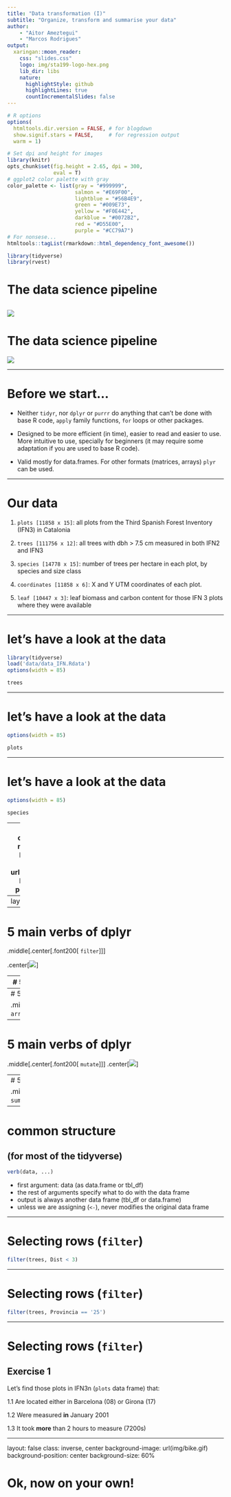```yaml
---
title: "Data transformation (I)"
subtitle: "Organize, transform and summarise your data"
author: 
    - "Aitor Ameztegui"
    - "Marcos Rodrigues"
output:
  xaringan::moon_reader:
    css: "slides.css"
    logo: img/sta199-logo-hex.png
    lib_dir: libs
    nature:
      highlightStyle: github
      highlightLines: true
      countIncrementalSlides: false
---
```


```r
# R options
options(
  htmltools.dir.version = FALSE, # for blogdown
  show.signif.stars = FALSE,     # for regression output
  warm = 1)

# Set dpi and height for images
library(knitr)
opts_chunk$set(fig.height = 2.65, dpi = 300,
               eval = T) 
# ggplot2 color palette with gray
color_palette <- list(gray = "#999999", 
                      salmon = "#E69F00", 
                      lightblue = "#56B4E9", 
                      green = "#009E73", 
                      yellow = "#F0E442", 
                      darkblue = "#0072B2", 
                      red = "#D55E00", 
                      purple = "#CC79A7")
# For nonsese...
htmltools::tagList(rmarkdown::html_dependency_font_awesome())
```


```r
library(tidyverse)
library(rvest)
```

# The data science pipeline

![](img/tidyverse_schema.png)
---

# The data science pipeline

![](img/tidyverse_schema_2.png)


---

# Before we start...

- Neither `tidyr`, nor `dplyr` or `purrr` do anything that can't be done with
  base R code, `apply` family functions, `for` loops or other packages.  

- Designed to be more efficient (in time), easier to read and easier to use. More intuitive to use, specially for beginners (it may require some adaptation if you are used to base R code).

- Valid mostly for data.frames. For other formats (matrices, arrays) `plyr` can
  be used.

---


# Our data

  1. `plots [11858 x 15]`: all plots from the Third Spanish Forest Inventory (IFN3) in Catalonia  

  2. `trees [111756 x 12]`: all trees with dbh > 7.5 cm measured in both
     IFN2 and IFN3  

  3. `species [14778 x 15]`: number of trees per hectare in each plot, by
     species and size class  

  4. `coordinates [11858 x 6]`: X and Y UTM coordinates of each plot.  

  5. `leaf [10447 x 3]`: leaf biomass and carbon content for those IFN 3 plots where they
    were available  

---

# let's have a look at the data

```r
library(tidyverse)
load('data/data_IFN.Rdata')
options(width = 85)
```

```r
trees
```

---

# let's have a look at the data

```r
options(width = 85)
```

```r
plots
```

---

# let's have a look at the data

```r
options(width = 85)
```

```r
species
```


---
layout: false
class: inverse, middle, center
background-image: url(img/dplyr.png)
background-position: center

---
layout: true
<div class="tweaked-header" style="background-image: url(img/dplyr.png)"></div>

---

# 5 main verbs of dplyr

.middle[.center[.font200[
`filter`
]]]

.center[![](img/filter.png)]


---
# 5 main verbs of dplyr

.middle[.center[.font200[
`select`
]]]
.center[![](img/select.png)]



---
# 5 main verbs of dplyr

.middle[.center[.font200[
`arrange`
]]]
.center[![](img/arrange.png)]

---
# 5 main verbs of dplyr

.middle[.center[.font200[
`mutate`
]]]
.center[![](img/mutate.png)]


---
# 5 main verbs of dplyr

.middle[.center[.font200[
`summarise`
]]]
.center[![](img/summarise.png)]

---

# common structure

## (for most of the tidyverse)

```r
verb(data, ...)
```

- first argument: data (as data.frame or tbl_df)
- the rest of arguments specify what to do with the data frame
- output is always another data frame (tbl_df or data.frame)
- unless we are assigning (`<-`), never modifies the original data frame


---

# Selecting rows (`filter`)

```r
filter(trees, Dist < 3)
```


---

# Selecting rows (`filter`)

```r
filter(trees, Provincia == '25')
```

---

# Selecting rows (`filter`)

## Exercise 1

Let's find those plots in IFN3n (`plots` data frame) that:

  1.1 Are located either in Barcelona (08) or Girona (17)
  
  1.2 Were measured **in** January 2001
  
  1.3 It took **more** than 2 hours to measure (7200s)

---

layout: false 
class: inverse, center
background-image: url(img/bike.gif)
background-position: center
background-size: 60%

# Ok, now on your own!



